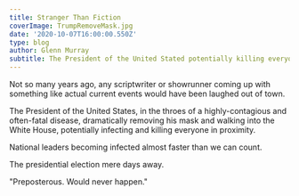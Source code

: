 ---
title: Stranger Than Fiction
coverImage: TrumpRemoveMask.jpg
date: '2020-10-07T16:00:00.550Z'
type: blog
author: Glenn Murray
subtitle: The President of the United Stated potentially killing everyone in proximity.
---
Not so many years ago, any scriptwriter or showrunner coming up with something like actual current events would have been laughed out of town.

The President of the United States, in the throes of a highly-contagious and often-fatal disease, dramatically removing his mask and walking into the White House, potentially infecting and killing everyone in proximity.

National leaders becoming infected almost faster than we can count.

The presidential election mere days away.

"Preposterous. Would never happen."

